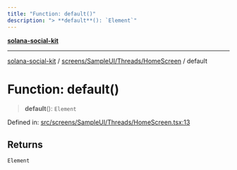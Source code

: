 ```yaml
---
title: "Function: default()"
description: "> **default**(): `Element`"
---
```


[**solana-social-kit**](../../../../../README.mdx)

***

[solana-social-kit](../../../../../README.mdx) / [screens/SampleUI/Threads/HomeScreen](../README.mdx) / default

# Function: default()

> **default**(): `Element`

Defined in: [src/screens/SampleUI/Threads/HomeScreen.tsx:13](https://github.com/SendArcade/solana-social-starter/blob/03568260ca96ed63f77049843c721de1cb011893/src/screens/SampleUI/Threads/HomeScreen.tsx#L13)

## Returns

`Element`
